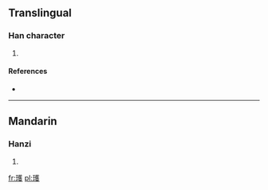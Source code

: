 ==Translingual==

===Han character===
{{Han char|rn=96|rad=玉|as=14|sn=18|four=1414<sub>7</sub>|canj=一土廿人水 (MGTOE)}}

# {{defn|Han|sort=玉14}}

====References====
* {{Han ref|kx=0744.250|dkj=21316|dj=1153.080|hdz=21139.110|uh=74C1|ud=29889|bh=F043|bd=61507}}

----

==Mandarin==

===Hanzi===
{{cmn-hanzi|pin=[[huò]] ([[huo4]])|wg=huo<sup>4</sup>}}

# {{defn|lang=cmn|sort=玉14}}

[[fr:瓁]]
[[pl:瓁]]